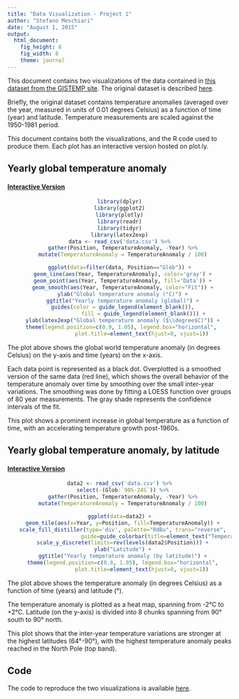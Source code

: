 ```yaml
---
title: "Data Visualization - Project 1"
author: "Stefano Meschiari"
date: "August 1, 2015"
output: 
  html_document: 
    fig_height: 6
    fig_width: 8
    theme: journal
---
```

This document contains two visualizations of the data contained in [this dataset from the GISTEMP site](ExcelFormattedGISTEMPData2CSV.csv). The original dataset is described [here](http://data.giss.nasa.gov/gistemp/). 

Briefly, the original dataset contains temperature anomalies (averaged over the year, measured in units of 0.01 degrees Celsius) as a function of time (year) and latitude. Temperature measurements are scaled against the 1950-1981 period. 

This document contains both the visualizations, and the R code used to produce them. Each plot has an interactive version hosted on plot.ly.

## Yearly global temperature anomaly 
#### [Interactive Version](https://plot.ly/~exostefanom/31.embed)
<center>
```r
library(dplyr)
library(ggplot2)
library(plotly)
library(readr)
library(tidyr)
library(latex2exp)
data <- read_csv('data.csv') %>%
  gather(Position, TemperatureAnomaly, -Year) %>%
  mutate(TemperatureAnomaly = TemperatureAnomaly / 100)

ggplot(data=filter(data, Position=="Glob")) +
  geom_line(aes(Year, TemperatureAnomaly), color='gray') +
  geom_point(aes(Year, TemperatureAnomaly, fill='Data')) +
  geom_smooth(aes(Year, TemperatureAnomaly, color="Fit")) +
  ylab("Global temperature anomaly (°C)") +
  ggtitle("Yearly temperature anomaly (global)") +
  guides(color = guide_legend(element_blank()),
               fill = guide_legend(element_blank())) +
  ylab(latex2exp("Global temperature anomaly ($\\degree$C)")) +
  theme(legend.position=c(0.9, 1.05), legend.box="horizontal", 
              plot.title=element_text(hjust=0, vjust=1))
```
</center>
The plot above shows the global world temperature anomaly (in degrees Celsius) on the y-axis and time (years) on the x-axis. 

Each data point is represented as a black dot. Overplotted is a smoothed version of the same data (red line), which shows the overall behavior of the temperature anomaly over time by smoothing over the small inter-year variations. The smoothing was done by fitting a LOESS function over groups of 80 year measurements. The gray shade represents the confidence intervals of the fit.

This plot shows a prominent increase in global temperature as a function of time, with an accelerating temperature growth post-1960s.

## Yearly global temperature anomaly, by latitude
#### [Interactive Version](https://plot.ly/~exostefanom/50.embed)
<center>
```r

data2 <- read_csv('data.csv') %>%
  select(-(Glob:`90S-24S`)) %>%
  gather(Position, TemperatureAnomaly, -Year) %>%
  mutate(TemperatureAnomaly = TemperatureAnomaly / 100)

ggplot(data=data2) +
  geom_tile(aes(x=Year, y=Position, fill=TemperatureAnomaly)) +
  scale_fill_distiller(type='div', palette="RdBu", trans="reverse",
                       guide=guide_colorbar(title=element_text("Temperature\nanomaly (°C)"), direction="horizontal")) +
  scale_y_discrete(limits=rev(levels(data2$Position))) +
  ylab("Latitude") +
  ggtitle("Yearly temperature anomaly (by latitude)") +
  theme(legend.position=c(0.8, 1.05), legend.box="horizontal",
              plot.title=element_text(hjust=0, vjust=1))
```
</center>
The plot above shows the temperature anomaly (in degrees Celsius) as a function of time (years) and latitude (°). 

The temperature anomaly is plotted as a heat map, spanning from -2°C to +2°C. Latitude (on the y-axis) is divided into 8 chunks spanning from 90° south to 90° north.

This plot shows that the inter-year temperature variations are stronger at the highest latitudes (64°-90°), with the highest temperature anomaly peaks reached in the North Pole (top band). 

## Code
The code to reproduce the two visualizations is available [here](https://github.com/stefano-meschiari/DataVisualization/tree/master/Project1).